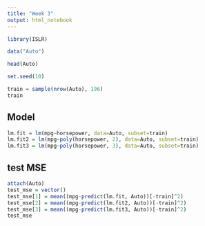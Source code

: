 ```yaml
---
title: "Week 3"
output: html_notebook
---
```


```r
library(ISLR)
```

```r
data("Auto")
```

```r
head(Auto)
```

```r
set.seed(10)
```

```r
train = sample(nrow(Auto), 196)
train
```

## Model
```r
lm.fit = lm(mpg~horsepower, data=Auto, subset=train)
lm.fit2 = lm(mpg~poly(horsepower, 2), data=Auto, subset=train)
lm.fit3 = lm(mpg~poly(horsepower, 3), data=Auto, subset=train)
```

## test MSE
```r
attach(Auto)
test_mse = vector()
test_mse[1] = mean((mpg-predict(lm.fit, Auto))[-train]^2)
test_mse[2] = mean((mpg-predict(lm.fit2, Auto))[-train]^2)
test_mse[3] = mean((mpg-predict(lm.fit3, Auto))[-train]^2)
test_mse
```


```r
```
```r
```
```r
```
```r
```
```r
```
```r
```
```r
```
```r
```
```r
```